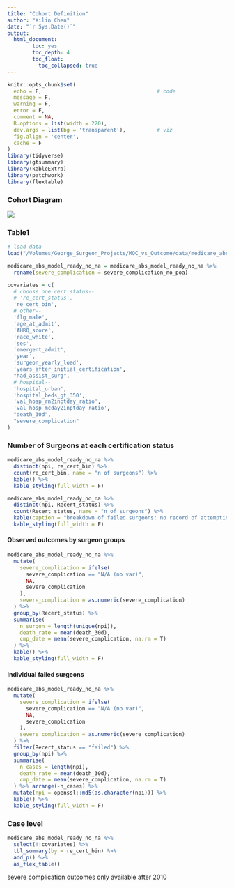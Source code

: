 ```yaml
---
title: "Cohort Definition"
author: "Xilin Chen"
date: "`r Sys.Date()`"
output: 
  html_document:
        toc: yes
        toc_depth: 4
        toc_float:
          toc_collapsed: true
---
```


```r
knitr::opts_chunk$set(
  echo = F,                                     # code
  message = F,
  warning = F,
  error = F,
  comment = NA,
  R.options = list(width = 220),
  dev.args = list(bg = 'transparent'),          # viz
  fig.align = 'center',
  cache = F
)
library(tidyverse)
library(gtsummary)
library(kableExtra)
library(patchwork)
library(flextable)
```


### Cohort Diagram

![](/Users/xilinchen/Documents/Repo/ABS_MoC_vs_pt_Outcome/other_docs/Diagram/cohort_definition/publication_5_17.png)


### Table1

```r
# load data
load("/Volumes/George_Surgeon_Projects/MOC_vs_Outcome/data/medicare_abs_model_ready_no_na.rdata")

medicare_abs_model_ready_no_na = medicare_abs_model_ready_no_na %>% 
  rename(severe_complication = severe_complication_no_poa)

covariates = c(
  # choose one cert status--
  # 're_cert_status',
  're_cert_bin',
  # other--
  'flg_male',
  'age_at_admit',
  'AHRQ_score',
  'race_white',
  'ses',
  'emergent_admit',
  'year',
  'surgeon_yearly_load',
  'years_after_initial_certification',
  "had_assist_surg",
  # hospital--
  'hospital_urban',
  'hospital_beds_gt_350',
  'val_hosp_rn2inptday_ratio',
  'val_hosp_mcday2inptday_ratio',
  "death_30d",
  "severe_complication"
)

```


### Number of Surgeons at each certification status

```r
medicare_abs_model_ready_no_na %>%
  distinct(npi, re_cert_bin) %>%
  count(re_cert_bin, name = "n of surgeons") %>% 
  kable() %>% 
  kable_styling(full_width = F)

medicare_abs_model_ready_no_na %>%
  distinct(npi, Recert_status) %>%
  count(Recert_status, name = "n of surgeons") %>% 
  kable(caption = "breakdown of failed surgeons: no record of attempting and record failed ") %>% 
  kable_styling(full_width = F)
```


#### Observed outcomes by surgeon groups

```r
medicare_abs_model_ready_no_na %>%
  mutate(
    severe_complication = ifelse(
      severe_complication == "N/A (no var)",
      NA,
      severe_complication
    ),
    severe_complication = as.numeric(severe_complication)
  ) %>%
  group_by(Recert_status) %>%
  summarise(
    n_surgon = length(unique(npi)),
    death_rate = mean(death_30d),
    cmp_date = mean(severe_complication, na.rm = T)
  ) %>% 
  kable() %>% 
  kable_styling(full_width = F)
```


#### Individual failed surgeons

```r
medicare_abs_model_ready_no_na %>%
  mutate(
    severe_complication = ifelse(
      severe_complication == "N/A (no var)",
      NA,
      severe_complication
    ),
    severe_complication = as.numeric(severe_complication)
  ) %>%
  filter(Recert_status == "failed") %>%
  group_by(npi) %>% 
  summarise(
    n_cases = length(npi),
    death_rate = mean(death_30d),
    cmp_date = mean(severe_complication, na.rm = T)
  ) %>% arrange(-n_cases) %>% 
  mutate(npi = openssl::md5(as.character(npi))) %>% 
  kable() %>% 
  kable_styling(full_width = F)
```



### Case level

```r
medicare_abs_model_ready_no_na %>% 
  select(!!covariates) %>% 
  tbl_summary(by = re_cert_bin) %>% 
  add_p() %>% 
  as_flex_table()
```

severe complication outcomes only available after 2010